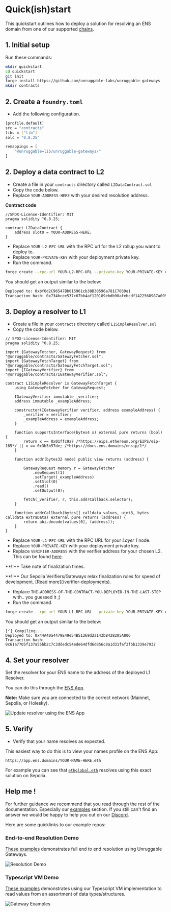 # Quick(ish)start

This quickstart outlines how to deploy a solution for resolving an ENS domain from one of our supported [chains](./chains).

## 1. Initial setup

Run these commands: 

```bash
mkdir quickstart
cd quickstart
git init
forge install https://github.com/unruggable-labs/unruggable-gateways
mkdir contracts
```

## 2. Create a `foundry.toml`

- Add the following configuration.

```bash
[profile.default]
src = "contracts"
libs = ["lib"]
solc = "0.8.25"

remappings = [
    "@unruggable=lib/unruggable-gateways/"
]
```

## 2. Deploy a data contract to L2

- Create a file in your `contracts` directory called `L2DataContract.sol`
- Copy the code below.
- Replace `YOUR-ADDRESS-HERE` with your desired resolution address.

**Contract code**

```solidity filename="L2DataContract.sol"
//SPDX-License-Identifier: MIT
pragma solidity ^0.8.25;

contract L2DataContract {
    address slot0 = YOUR-ADDRESS-HERE;
}
```

- Replace `YOUR-L2-RPC-URL` with the RPC url for the L2 rollup you want to deploy to.
- Replace `YOUR-PRIVATE-KEY` with your deployment private key.
- Run the command.

```bash
forge create --rpc-url YOUR-L2-RPC-URL --private-key YOUR-PRIVATE-KEY contracts/L2DataContract.sol:L2DataContract
```

You should get an output similar to the below:

```bash
Deployed to: 0xbf6d2C96547Bb015961cb38D30596a781C7039e1
Transaction hash: 0x734bcee537c67bb4af120189ebdb90afebcdf1422568987a09546a55092808fc
```

## 3. Deploy a resolver to L1

- Create a file in your `contracts` directory called `L1SimpleResolver.sol`
- Copy the code below.

```solidity filename="L1SimpleResolver.sol"
// SPDX-License-Identifier: MIT
pragma solidity ^0.8.25;
 
import {GatewayFetcher, GatewayRequest} from "@unruggable/contracts/GatewayFetcher.sol";
import {GatewayFetchTarget} from "@unruggable/contracts/GatewayFetchTarget.sol";
import {IGatewayVerifier} from "@unruggable/contracts/IGatewayVerifier.sol";
  
contract L1SimpleResolver is GatewayFetchTarget {
	using GatewayFetcher for GatewayRequest;
 
	IGatewayVerifier immutable _verifier;
	address immutable _exampleAddress;
 
	constructor(IGatewayVerifier verifier, address exampleAddress) {
		_verifier = verifier;
        _exampleAddress = exampleAddress;
	}
 
    function supportsInterface(bytes4 x) external pure returns (bool) {
		return x == 0x01ffc9a7 /*https://eips.ethereum.org/EIPS/eip-165*/ || x == 0x3b3b57de; /*https://docs.ens.domains/ensip/1*/
	}

    function addr(bytes32 node) public view returns (address) {
 
        GatewayRequest memory r = GatewayFetcher
            .newRequest(1)
            .setTarget(_exampleAddress)
            .setSlot(0)
            .read()
            .setOutput(0);
 
		fetch(_verifier, r, this.addrCallback.selector);    
	}
	
    function addrCallback(bytes[] calldata values, uint8, bytes calldata extraData) external pure returns (address) {
        return abi.decode(values[0], (address));
	}
}
```
- Replace `YOUR-L1-RPC-URL` with the RPC URL for your *Layer 1* node.
- Replace `YOUR-PRIVATE-KEY` with your deployment private key.
- Replace `VERIFIER-ADDRESS` with the verifier address for your chosen L2. This can be found [here](/verifier-deployments).

<div class = "yellow mt-20">
	<p>**!!** Take note of finalization times.</p> 
    <p>**!!** Our Sepolia Verifiers/Gateways relax finalization rules for speed of development. [Read more](/verifier-deployments).</p> 
</div>

- Replace `THE-ADDRESS-OF-THE-CONTRACT-YOU-DEPLOYED-IN-THE-LAST-STEP` with.. you guessed it ;)
- Run the command.

```bash
forge create --rpc-url YOUR-L1-RPC-URL --private-key YOUR-PRIVATE-KEY contracts/L1SimpleResolver.sol:L1SimpleResolver --constructor-args VERIFIER-ADDRESS THE-ADDRESS-OF-THE-CONTRACT-YOU-DEPLOYED-IN-THE-LAST-STEP
```

You should get an output similar to the below:

```
[⠊] Compiling...
Deployed to: 0x44A40a4479E49e54B51269d2a143bB428205A806
Transaction hash: 0x61a7705f137a55bb2c7c3ddedc54ede64dfd6d856c8a1d31faf2fbb1339e7932
```

## 4. Set your resolver

Set the resolver for your ENS name to the address of the deployed L1 Resolver.

You can do this through the [ENS App](https://app.ens.domains/). 

**Note:** Make sure you are connected to the correct network (Mainnet, Sepolia, or Holesky). 

![Update resolver using the ENS App](/images/docs/update-resolver-ens-app.png)

## 5. Verify

- Verify that your name resolves as expected.

This easiest way to do this is to view your names profile on the ENS App:

```
https://app.ens.domains/YOUR-NAME-HERE.eth
```

For example you can see that [`ethglobal.eth`](https://app.ens.domains/ethglobal.eth) resolves using this exact solution on Sepolia.

## Help me !

For further guidance we recommend that you read through the rest of the documentation. Especially our [examples](/examples) section. If you still can't find an answer we would be happy to help you out on our [Discord](https://discord.gg/rVCaAvqzCA).

Here are some quicklinks to our example repos:

### End-to-end Resolution Demo

[These examples](https://github.com/unruggable-labs/unruggable-gateways-ens-resolution-demos) demonstrates full end to end resolution using Unruggable Gateways.

![Resolution Demo](https://github.com/unruggable-labs/unruggable-gateways-ens-resolution-demos/actions/workflows/resolution-demo.yml/badge.svg)

### Typescript VM Demo

[These examples](https://github.com/unruggable-labs/unruggable-gateways-examples) demonstrates using our Typescript VM implementation to read values from an assortment of data types/structures.

![Gateway Examples](https://github.com/unruggable-labs/unruggable-gateways-examples/actions/workflows/examples.yml/badge.svg)

